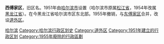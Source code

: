 '''西傅家区'''，旧区名。1951年由[[哈尔滨市|哈尔滨市]]设置（哈尔滨市原属[[松江省|松江省]]，1954年改属[[黑龙江省|黑龙江省]]）。在今黑龙江省哈尔滨市区东北部。1955年撤销，与[[东傅家区|东傅家区]]合并，改设[[道外区|道外区]]。 

{{黑龙江行政区划小作品}}
{{DEFAULTSORT:X}}
[[Category:黑龙江已撤消的市辖区|哈尔滨]]
[[Category:哈尔滨行政区划史|Category:哈尔滨行政区划史]]
[[Category:道外区|Category:道外区]]
[[Category:1951年建立的行政区划|Category:1951年建立的行政区划]]
[[Category:1955年廢除的行政區劃|Category:1955年廢除的行政區劃]]